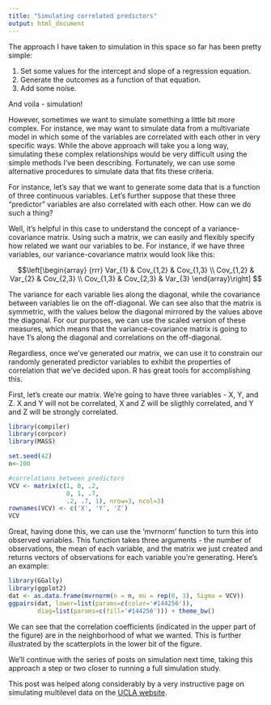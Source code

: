 ```yaml
---
title: "Simulating correlated predictors"
output: html_document
---
```


The approach I have taken to simulation in this space so far has been pretty simple:

1. Set some values for the intercept and slope of a regression equation.
2. Generate the outcomes as a function of that equation.
3. Add some noise.

And voila - simulation!

However, sometimes we want to simulate something a little bit more complex. For instance, we may want to simulate data from a multivariate model in which some of the variables are correlated with each other in very specific ways. While the above approach will take you a long way, simulating these complex relationships would be very difficult using the simple methods I've been describing. Fortunately, we can use some alternative procedures to simulate data that fits these criteria.

For instance, let's say that we want to generate some data that is a function of three continuous variables. Let's further suppose that these three "predictor" variables are also correlated with each other. How can we do such a thing?

Well, it's helpful in this case to understand the concept of a variance-covariance matrix. Using such a matrix, we can easily and flexibly specify how related we want our variables to be. For instance, if we have three variables, our variance-covariance matrix would look like this:

$$\left[\begin{array}
{rrr}
Var_{1}   & Cov_{1,2} & Cov_{1,3} \\
Cov_{1,2} & Var_{2}   & Cov_{2,3} \\
Cov_{1,3}  & Cov_{2,3}  & Var_{3}
\end{array}\right]
$$

The variance for each variable lies along the diagonal, while the covariance between variables lie on the off-diagonal. We can see also that the matrix is symmetric, with the values below the diagonal mirrored by the values above the diagonal. For our purposes, we can use the scaled version of these measures, which means that the variance-covariance matrix is going to have 1's along the diagonal and correlations on the off-diagonal. 

Regardless, once we've generated our matrix, we can use it to constrain our randomly generated predictor variables to exhibit the properties of correlation that we've decided upon. R has great tools for accomplishing this.

First, let's create our matrix. We're going to have three variables - X, Y, and Z. X and Y will not be correlated, X and Z will be sligthly correlated, and Y and Z will be strongly correlated.

```r
library(compiler)
library(corpcor)
library(MASS)

set.seed(42)
n<-100

#correlations between predictors
VCV <- matrix(c(1, 0, .2,
                0, 1, .7,
                .2, .7, 1), nrow=3, ncol=3)
rownames(VCV) <- c('X', 'Y', 'Z')
VCV
```

Great, having done this, we can use the 'mvrnorm' function to turn this into observed variables. This function takes three arguments - the number of observations, the mean of each variable, and the matrix we just created and returns vectors of observations for each variable you're generating.  Here's an example:

```r
library(GGally)
library(ggplot2)
dat <- as.data.frame(mvrnorm(n = n, mu = rep(0, 3), Sigma = VCV))
ggpairs(dat, lower=list(params=c(color='#144256')), 
        diag=list(params=c(fill='#144256'))) + theme_bw()
```

We can see that the correlation coefficients (indicated in the upper part of the figure) are in the neighborhood of what we wanted. This is further illustrated by the scatterplots in the lower bit of the figure. 

We'll continue with the series of posts on simulation next time, taking this approach a step or two closer to running a full simulation study.

This post was helped along considerably by a very instructive page on simulating multilevel data on the [UCLA website](http://www.ats.ucla.edu/stat/r/pages/mesimulation.htm).
